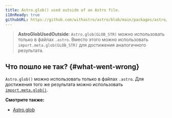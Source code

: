 ```yaml
---
title: Astro.glob() used outside of an Astro file.
i18nReady: true
githubURL: https://github.com/withastro/astro/blob/main/packages/astro/src/core/errors/errors-data.ts
---
```


> **AstroGlobUsedOutside**: `Astro.glob(GLOB_STR)` можно использовать только в файлах `.astro`. Вместо этого можно использовать `import.meta.glob(GLOB_STR)` для достижения аналогичного результата.

## Что пошло не так? \{#what-went-wrong\}

`Astro.glob()` можно использовать только в файлах `.astro`. Для достижения того же результата можно использовать [`import.meta.glob()`](https://vitejs.dev/guide/features.html#glob-import).

**Смотрите также:**

-  [Astro.glob](/ru/reference/api-reference/#astroglob)
